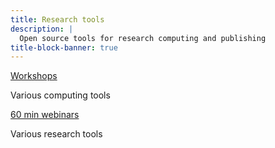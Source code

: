 ```yaml
---
title: Research tools
description: |
  Open source tools for research computing and publishing
title-block-banner: true
---
```


:::{layout="[[5, 5], [5, 5]]"}

:::{.card3 .mb-3}

:::{.card-body2}

[Workshops](quarto.qmd){.card-title2 .stretched-link}

[Various computing tools]{.text-muted}

:::

:::

:::{.card3 .mb-3}

:::{.card-body2}

[60 min webinars](emacs_prog_ide.qmd){.card-title2 .stretched-link}

[Various research tools]{.text-muted}

:::

:::

::::
